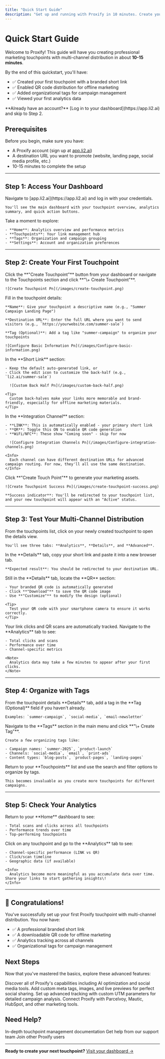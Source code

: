 ```yaml
---
title: "Quick Start Guide"
description: "Get up and running with Proxify in 10 minutes. Create your first touchpoint, enable multi-channel distribution, and start tracking engagement."
---
```


# Quick Start Guide

Welcome to Proxify\! This guide will have you creating professional marketing touchpoints with multi-channel distribution in about **10-15 minutes**.

By the end of this quickstart, you'll have:

- ✅ Created your first touchpoint with a branded short link
- ✅ Enabled QR code distribution for offline marketing
- ✅ Added organizational tags for campaign management
- ✅ Viewed your first analytics data

<Note>
  **Already have an account?** [Log in to your dashboard](https://app.li2.ai) and skip to Step 2.
</Note>

## Prerequisites

Before you begin, make sure you have:

- A Proxify account (sign up at [app.li2.ai](https://app.li2.ai))
- A destination URL you want to promote (website, landing page, social media profile, etc.)
- 10-15 minutes to complete the setup

---

## Step 1: Access Your Dashboard

<Steps>
  <Step title="Log in to Proxify">
    Navigate to [app.li2.ai](https://app.li2.ai) and log in with your credentials.

    You'll see the main dashboard with your touchpoint overview, analytics summary, and quick action buttons.
  </Step>
  <Step title="Familiarize yourself with the interface">
    Take a moment to explore:

    - **Home**: Analytics overview and performance metrics
    - **Touchpoints**: Your link management hub
    - **Tags**: Organization and campaign grouping
    - **Settings**: Account and organization preferences
  </Step>
</Steps>

---

## Step 2: Create Your First Touchpoint

<Steps>
  <Step title="Start creating a touchpoint">
    Click the **"Create Touchpoint"** button from your dashboard or navigate to the Touchpoints section and click **"\+ Create Touchpoint"**.

    ![Create Touchpoint Pn](/images/create-touchpoint.png)
  </Step>
  <Step title="Configure basic settings">
    Fill in the touchpoint details:

    **Name**: Give your touchpoint a descriptive name (e.g., "Summer Campaign Landing Page")

    **Destination URL**: Enter the full URL where you want to send visitors (e.g., `https://yourwebsite.com/summer-sale`)

    **Tag (Optional)**: Add a tag like "summer-campaign" to organize your touchpoints

    ![Configure Basic Information Pn](/images/Configure-basic-information.png)
  </Step>
  <Step title="Customize your short link (Optional)">
    In the **Short Link** section:

    - Keep the default auto-generated link, or
    - Click the edit icon to customize the back-half (e.g., `li2.ai/summer-sale`)

      ![Custom Back Half Pn](/images/custom-back-half.png)

    <Tip>
      Custom back-halves make your links more memorable and brand-friendly, especially for offline marketing materials.
    </Tip>
  </Step>
  <Step title="Configure integration channels">
    In the **Integration Channel** section:

    - **LINK**: This is automatically enabled - your primary short link
    - **QR**: Toggle this ON to enable QR code generation
    - **WiFi/NFC**: These show "Coming soon" - skip for now

      ![Configure Integration Channels Pn](/images/Configure-integration-channels.png)

    <Info>
      Each channel can have different destination URLs for advanced campaign routing. For now, they'll all use the same destination.
    </Info>
  </Step>
  <Step title="Create your touchpoint">
    Click **"Create Touch Point"** to generate your marketing assets.

    ![Create Touchpoint Success Pn](/images/create-touchpoint-success.png)

    **Success indicator**: You'll be redirected to your touchpoint list, and your new touchpoint will appear with an "Active" status.
  </Step>
</Steps>

---

## Step 3: Test Your Multi-Channel Distribution

<Steps>
  <Step title="Access your touchpoint details">
    From the touchpoints list, click on your newly created touchpoint to open the details view.

    You'll see three tabs: **Analytics**, **Details**, and **Advanced**.
  </Step>
  <Step title="Test your short link">
    In the **Details** tab, copy your short link and paste it into a new browser tab.

    **Expected result**: You should be redirected to your destination URL.
  </Step>
  <Step title="Download your QR code">
    Still in the **Details** tab, locate the **QR** section:

    - Your branded QR code is automatically generated
    - Click **"Download"** to save the QR code image
    - Use **"Customize"** to modify the design (optional)

    <Tip>
      Test your QR code with your smartphone camera to ensure it works correctly.
    </Tip>
  </Step>
  <Step title="Verify tracking is working">
    Your link clicks and QR scans are automatically tracked. Navigate to the **Analytics** tab to see:

    - Total clicks and scans
    - Performance over time
    - Channel-specific metrics

    <Note>
      Analytics data may take a few minutes to appear after your first clicks.
    </Note>
  </Step>
</Steps>

---

## Step 4: Organize with Tags

<Steps>
  <Step title="Add a tag to your touchpoint">
    From the touchpoint details **Details** tab, add a tag in the **Tag (Optional)** field if you haven't already.

    Examples: `summer-campaign`, `social-media`, `email-newsletter`
  </Step>
  <Step title="Create additional tags">
    Navigate to the **Tags** section in the main menu and click **"\+ Create Tag"**.

    Create a few organizing tags like:

    - Campaign names: `summer-2025`, `product-launch`
    - Channels: `social-media`, `email`, `print-ads`
    - Content types: `blog-posts`, `product-pages`, `landing-pages`
  </Step>
  <Step title="Filter and organize">
    Return to your **Touchpoints** list and use the search and filter options to organize by tags.

    This becomes invaluable as you create more touchpoints for different campaigns.
  </Step>
</Steps>

---

## Step 5: Check Your Analytics

<Steps>
  <Step title="View dashboard overview">
    Return to your **Home** dashboard to see:

    - Total scans and clicks across all touchpoints
    - Performance trends over time
    - Top-performing touchpoints
  </Step>
  <Step title="Explore touchpoint-specific analytics">
    Click on any touchpoint and go to the **Analytics** tab to see:

    - Channel-specific performance (LINK vs QR)
    - Click/scan timeline
    - Geographic data (if available)

    <Info>
      Analytics become more meaningful as you accumulate data over time. Share your links to start gathering insights\!
    </Info>
  </Step>
</Steps>

---

## 🎉 Congratulations\!

You've successfully set up your first Proxify touchpoint with multi-channel distribution. You now have:

- ✅ A professional branded short link
- ✅ A downloadable QR code for offline marketing
- ✅ Analytics tracking across all channels
- ✅ Organizational tags for campaign management

## Next Steps

Now that you've mastered the basics, explore these advanced features:

<CardGroup cols={2}>
  <Card title="Features Overview" icon="grid-3x3" href="/features-overview">
    Discover all of Proxify's capabilities including AI optimization and social media tools.
  </Card>
  <Card title="Social Media Optimization" icon="share-nodes" href="/social-media/overview">
    Add custom meta tags, images, and live previews for perfect social sharing.
  </Card>
  <Card title="UTM Parameters" icon="chart-line" href="/analytics/utm-parameters">
    Set up advanced tracking with custom UTM parameters for detailed campaign analysis.
  </Card>
  <Card title="Marketing Integrations" icon="plug" href="/integrations/overview">
    Connect Proxify with Parcelvoy, Mautic, HubSpot, and other marketing tools.
  </Card>
</CardGroup>

## Need Help?

<CardGroup cols={3}>
  <Card title="Detailed Guides" icon="book" href="/touchpoints/overview">
    In-depth touchpoint management documentation
  </Card>
  <Card title="Support" icon="life-ring" href="mailto:support@proxify.com">
    Get help from our support team
  </Card>
  <Card title="Community" icon="users" href="https://community.proxify.com">
    Join other Proxify users
  </Card>
</CardGroup>

---

**Ready to create your next touchpoint?** [Visit your dashboard →](https://app.li2.ai)